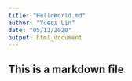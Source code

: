 ```yaml
---
title: "HelloWorld.md"
author: "Yueqi Lin"
date: "05/12/2020"
output: html_document
---
```

## This is a markdown file